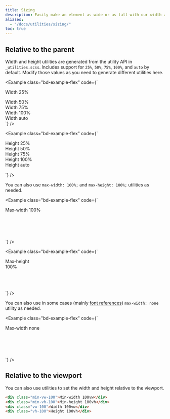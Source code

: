 ```yaml
---
title: Sizing
description: Easily make an element as wide or as tall with our width and height utilities.
aliases:
  - "/docs/utilities/sizing/"
toc: true
---
```


## Relative to the parent

Width and height utilities are generated from the utility API in `_utilities.scss`. Includes support for `25%`, `50%`, `75%`, `100%`, and `auto` by default. Modify those values as you need to generate different utilities here.

<Example class="bd-example-flex" code={`<div class="w-25 p-large">Width 25%</div>
  <div class="w-50 p-large">Width 50%</div>
  <div class="w-75 p-large">Width 75%</div>
  <div class="w-100 p-large">Width 100%</div>
  <div class="w-auto p-large">Width auto</div>`} />

<Example class="bd-example-flex" code={`<div style="height: 100px;">
    <div class="h-25 d-inline-block" style="width: 120px;">Height 25%</div>
    <div class="h-50 d-inline-block" style="width: 120px;">Height 50%</div>
    <div class="h-75 d-inline-block" style="width: 120px;">Height 75%</div>
    <div class="h-100 d-inline-block" style="width: 120px;">Height 100%</div>
    <div class="h-auto d-inline-block" style="width: 120px;">Height auto</div>
  </div>`} />

You can also use `max-width: 100%;` and `max-height: 100%;` utilities as needed.

<Example class="bd-example-flex" code={`<div style="width: 50%; height: 100px;">
    <div class="mw-100" style="width: 200%;">Max-width 100%</div>
  </div>`} />

<Example class="bd-example-flex" code={`<div style="height: 100px;">
    <div class="mh-100" style="width: 100px; height: 200px;">Max-height 100%</div>
  </div>`} />

You can also use in some cases (mainly [font references]([[docsref:/content/typography]])) `max-width: none` utility as needed.

<Example class="bd-example-flex" code={`<div style="width: 50%; height: 100px;">
    <div class="mw-none" style="width: 200%;">Max-width none</div>
  </div>`} />

## Relative to the viewport

You can also use utilities to set the width and height relative to the viewport.

```html
<div class="min-vw-100">Min-width 100vw</div>
<div class="min-vh-100">Min-height 100vh</div>
<div class="vw-100">Width 100vw</div>
<div class="vh-100">Height 100vh</div>
```
